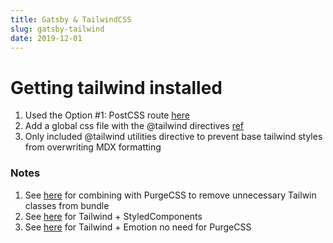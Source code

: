 ```yaml
---
title: Gatsby & TailwindCSS
slug: gatsby-tailwind
date: 2019-12-01
---
```


# Getting tailwind installed

1. Used the Option #1: PostCSS route [here](https://www.gatsbyjs.org/docs/tailwind-css/)
2. Add a global css file with the @tailwind directives [ref](https://dev.to/jakedohm_34/using-tailwind-with-gatsby-js-10fj)
3. Only included @tailwind utilities directive to prevent base tailwind styles from overwriting MDX formatting

### Notes

1. See [here](https://github.com/taylorbryant/gatsby-starter-tailwind) for combining with PurgeCSS to remove unnecessary Tailwin classes from bundle
2. See [here](https://github.com/LekoArts/gatsby-starter-portfolio-cara) for Tailwind + StyledComponents
3. See [here](https://nystudio107.com/blog/using-tailwind-css-with-gatsby-react-emotion-styled-components) for Tailwind + Emotion no need for PurgeCSS
